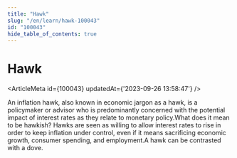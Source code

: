 ```yaml
---
title: "Hawk"
slug: "/en/learn/hawk-100043"
id: "100043"
hide_table_of_contents: true
---
```



# Hawk

<ArticleMeta id={100043} updatedAt={'2023-09-26 13:58:47'} />
<div className='border-solid border-b border-t-0 my-4 border-[var(--ifm-color-gray-300)]' />

An inflation hawk, also known in economic jargon as a hawk, is a policymaker or advisor who is predominantly concerned with the potential impact of interest rates as they relate to monetary policy.What does it mean to be hawkish? Hawks are seen as willing to allow interest rates to rise in order to keep inflation under control, even if it means sacrificing economic growth, consumer spending, and employment.A hawk can be contrasted with a dove.
